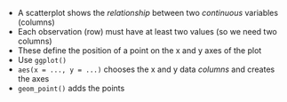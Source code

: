 
- A scatterplot shows the *relationship* between two *continuous* variables (columns)
- Each observation (row) must have at least two values (so we need two columns)
- These define the position of a point on the x and y axes of the plot
- Use `ggplot()`
- `aes(x = ..., y = ...)` chooses the x and y data *columns* and creates the axes
- `geom_point()` adds the points
